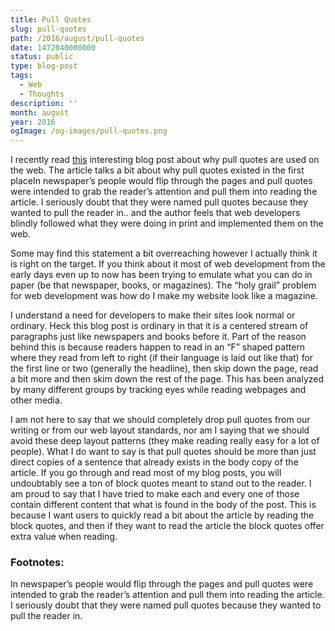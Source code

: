 ```yaml
---
title: Pull Quotes
slug: pull-quotes
path: /2016/august/pull-quotes
date: 1472040000000
status: public
type: blog-post
tags:
  - Web
  - Thoughts
description: ''
month: august
year: 2016
ogImage: /og-images/pull-quotes.png
---
```




I recently read <a href="https://adactio.com/journal/11102">this</a> interesting
blog post about why pull quotes are used on the web. The article talks a bit
about why pull quotes existed in the first place<FootnoteRef id="1">In newspaper’s people would flip through the pages and pull quotes were
intended to grab the reader’s attention and pull them into reading the article.
I seriously doubt that they were named pull quotes because they wanted to pull
the reader in.</FootnoteRef>. and the author feels that
web developers blindly followed what they were doing in print and implemented
them on the web.

Some may find this statement a bit overreaching however I actually think it is
right on the target. If you think about it most of web development from the
early days even up to now has been trying to emulate what you can do in paper
(be that newspaper, books, or magazines). The “holy grail” problem for web
development was how do I make my website look like a magazine.

I understand a need for developers to make their sites look normal or ordinary.
Heck this blog post is ordinary in that it is a centered stream of paragraphs
just like newspapers and books before it. Part of the reason behind this is
because readers happen to read in an “F” shaped pattern where they read from
left to right (if their language is laid out like that) for the first line or
two (generally the headline), then skip down the page, read a bit more and then
skim down the rest of the page. This has been analyzed by many different groups
by tracking eyes while reading webpages and other media.

I am not here to say that we should completely drop pull quotes from our writing
or from our web layout standards, nor am I saying that we should avoid these
deep layout patterns (they make reading really easy for a lot of people). What I
do want to say is that pull quotes should be more than just direct copies of a
sentence that already exists in the body copy of the article. If you go through
and read most of my blog posts, you will undoubtably see a ton of block quotes
meant to stand out to the reader. I am proud to say that I have tried to make
each and every one of those contain different content that what is found in the
body of the post. This is because I want users to quickly read a bit about the
article by reading the block quotes, and then if they want to read the article
the block quotes offer extra value when reading.

### Footnotes:

<Footnote id="1">In newspaper’s people would flip through the pages and pull quotes were
intended to grab the reader’s attention and pull them into reading the article.
I seriously doubt that they were named pull quotes because they wanted to pull
the reader in.</Footnote>

